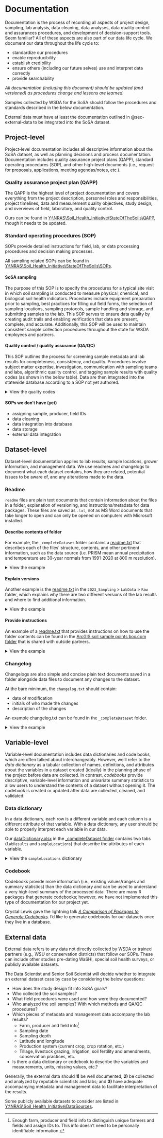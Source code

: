 # Documentation

Documentation is the process of recording all aspects of project design, sampling, lab analysis, data cleaning, data analyses, data quality control and assurances procedures, and development of decision-support tools. Seem familiar? All of these aspects are also part of our data life cycle. We document our data throughout the life cycle to:

-   standardize our procedures
-   enable reproducibility
-   establish credibility
-   ensure others (including our future selves) use and interpret data correctly
-   provide searchability

*All documentation (including this document) should be updated (and versioned) as procedures change and lessons are learned.*

Samples collected by WSDA for the SoSA should follow the procedures and standards described in the below documentation.

External data must have at least the documentation outlined in @sec-external-data to be integrated into the SoSA dataset.

## Project-level

Project-level documentation includes all descriptive information about the SoSA dataset, as well as planning decisions and process documentation. Documentation includes quality assurance project plans (QAPP), standard operating procedures (SOP), and other high-level documents (i.e., request for proposals, applications, meeting agendas/notes, etc.).

### Quality assurance project plan (QAPP)

The QAPP is the highest level of project documentation and covers everything from the project description, personnel roles and responsibilities, project timelines, data and measurement quality objectives, study design, and overviews of field, laboratory, and quality control.

Ours can be found in [Y:\\NRAS\\Soil_Health_Initiative\\StateOfTheSoils\\QAPP](Y:\NRAS\Soil_Health_Initiative\StateOfTheSoils\QAPP), though it needs to be updated.

### Standard operating procedures (SOP)

SOPs provide detailed instructions for field, lab, or data processing procedures and decision making processes.

All sampling related SOPs can be found in [Y:\\NRAS\\Soil_Health_Initiative\\StateOfTheSoils\\SOPs](Y:\NRAS\Soil_Health_Initiative\StateOfTheSoils\SOPs).

#### SoSA sampling

The purpose of this SOP is to specify the procedures for a typical site visit in which soil sampling is conducted to measure physical, chemical, and biological soil health indicators. Procedures include equipment preparation prior to sampling, best practices for filling out field forms, the selection of sampling locations, sampling protocols, sample handling and storage, and submitting samples to the lab. This SOP serves to ensure data quality by creating audit trails and enabling verification that data are present, complete, and accurate. Additionally, this SOP will be used to maintain consistent sample collection procedures throughout the state for WSDA employees and partners.

#### Quality control / quality assurance (QA/QC)

This SOP outlines the process for screening sample metadata and lab results for completeness, consistency, and quality. Procedures involve subject matter expertise, investigation, communication with sampling teams and labs, algorithmic quality control, and tagging sample results with quality codes (as shown in the below table). Data are then integrated into the statewide database according to a SOP not yet authored.

::: {.content-visible when-format="html"}

<details>

<summary>View the quality codes</summary>

+---------------+---------------+----------------------------------------+---------------------------+
| **Code**      | **Tag**       | **Description**                        | **Inclusion in analyses** |
+===============+===============+========================================+===========================+
| **0**         | Excellent     | Met lab's and WSDA's QC criteria       | Yes                       |
+---------------+---------------+----------------------------------------+---------------------------+
| **100**       | Estimate      | Interpolated missing value             | Yes                       |
+---------------+---------------+----------------------------------------+---------------------------+
| **110**       | Derived       | Derived from an estimated value        | Yes                       |
+---------------+---------------+----------------------------------------+---------------------------+
| **120**       | Suspect       | Z-score is ≥ \|3\|                     | Yes                       |
+---------------+---------------+----------------------------------------+---------------------------+
| **130**       | Calculated ND | Calculated value using at least one ND | Yes                       |
+---------------+---------------+----------------------------------------+---------------------------+
| **140**       | Non-detect    | Below the method detection limit       | No                        |
+---------------+---------------+----------------------------------------+---------------------------+
| **160**       | Poor          | Did not meet lab's QC criteria         | No                        |
+---------------+---------------+----------------------------------------+---------------------------+
| **180**       | Outlier       | Outlier, designated by soil scientist  | No                        |
+---------------+---------------+----------------------------------------+---------------------------+
| **200**       | Unknown       | External dataset                       | Yes                       |
+---------------+---------------+----------------------------------------+---------------------------+

: {.striped}

</details>

:::

#### SOPs we don't have (yet)

-   assigning sample, producer, field IDs
-   data cleaning
-   data integration into database
-   data storage
-   external data integration

## Dataset-level

Dataset-level documentation applies to lab results, sample locations, grower information, and management data. We use readmes and changelogs to document what each dataset contains, how they are related, potential issues to be aware of, and any alterations made to the data.

### Readme {#sec-readme}

`readme` files are plain text documents that contain information about the files in a folder, explanation of versioning, and instructions/metadata for data packages. These files are saved as `.txt`, not as MS Word documents that take longer to open and can only be opened on computers with Microsoft installed.

#### Describe contents of folder

For example, the `_completeDataset` folder contains a [readme.txt](Y:\NRAS\Soil_Health_Initiative\StateOfTheSoils\\_completeDataset\readme.txt) that describes each of the files' structure, contents, and other pertinent information, such as the data source (i.e. PRISM mean annual precipitation and temperature are 30-year normals from 1991-2020 at 800 m resolution).

::: {.content-visible when-format="html"}

<details>

<summary>View the example</summary>

```         
2020-2023_labResults_wide has one sample per row with each measurement as a separate column.

2020-2023_labResults_long has one result per row with columns for sample identification, measurement name, result value, quality code, and lab.
This spreadsheet also contains a second tab that describes the quality codes.

2020-2023_sampleLocations has the coordinates, PRISM mean annual precipitation and mean annual temperature (800 m resolution, 30-year normals, 1991-2020), and SHI strata.

dataDictionary lists each variable with its short name (variable name without units), description, indicator type (chemical, physical, biological), unit (if applicable), label, and data type.
This spreadsheet also contains a second tab that describes the variables in the sampleLocations spreadsheet.

scbg_producerId_recode lists all SCBG fields with original SCBG assigned producer ID and new WSDA producer ID

allFarmInfo lists all participating farm names, producer names, producer IDs, field names, field IDs, and county

exampleData.csv contains 100 random samples that have been anonymized with fake sampleIDs, county, farm, producer, and field names. WSU SCBG samples are excluded, as are the 0-6in to 6-12in WSDA samples.
```
</details>

:::

#### Explain versions

Another example is the [readme.txt](Y:\NRAS\Soil_Health_Initiative\StateOfTheSoils\2023_Sampling\LabData\Raw\readme.txt) in the `2023_Sampling` \> `LabData` \> `Raw` folder, which explains why there are two different versions of the lab results and where to find additional information.

::: {.content-visible when-format="html"}

<details>

<summary>View the example</summary>

```         
2023-08-21
2023_WSDASoilHealth_v1.xlsx has errors. See email for details.
'          'v2.xlsx still has some errors, that are cleaned up in the R scripts.
```

</details>

:::

#### Provide instructions

An example of a [readme.txt](https://app.box.com/s/jl714sbos0jus6mr9zesqsfpv718j783) that provides instructions on how to use the folder contents can be found in the [ArcGIS soil sample points box.com folder](https://app.box.com/s/4d6xg8q5dr1cjjoxver0g3h35d3s3bao) that is shared with outside partners.

::: {.content-visible when-format="html"}

<details>

<summary>View the example</summary>

```         
Template for Soil Sample Points ArcGIS

2023-06-01

Jadey Ryan | Washington State Department of Agriculture (WSDA)
jryan@agr.wa.gov

Purpose:
To provide a template for ESRI ArcGIS data entry and management for soil sampling projects.

Folder contents:
- README.txt describes the folder contents and provides general instructions.
- Template_SoilSamplePoints.aprx is an ArcGIS Project File should allow you to open the project in ArcGIS Pro.
- Template_SoilSamplePoints.gdb is a file geodatabase, which you can open in ArcGIS Pro or ArcGIS Online.
- crop_domain.csv provides WSDA approved crop types to use in ArcGIS 'Table to Domain' geoprocessing tool. We highly recommend using attribute domains, which are rules to enforce data integrity by limiting the field type and choices of an attribute field.
- 923_NRAS_SoilHealthSOP_WEB.pdf is WSDA's Standard Operating Procedure for soil sampling. The appendices contain instructions for the GIS workflow of soil sampling.
- /Screenshots/Feature_Layer_Offline_Editing.png shows the checkboxes required for editing.
- /Screenshots/Configure_Forms.png shows where to click within a Web Map to open the Field Maps form editor.
- /Screenshots/Table_to_Domain.png is an example of how to use the 'Table to Domain' geoprocessing tool with the crop_domain.csv.
- /Screenshots/FieldMapsForm_*.png are examples of the Field Maps form structure, which can be created in ArcGIS Online.
- WaSHI_SoilSeries_REST_Service is an internet shortcut to the URL for the Washington clipped soil series, originating from NRCS gSSURGO. When compositing multiple samples together from one field, we recommend keeping all sample points within one soil series to reduce variability in the composite samples.
- The other folders (Index, GpMessages, ImportLog, .backups) are part of the ArcGIS Pro project and can be ignored.

Instructions:
1. Open Template_SoilSamplePoints.aprx.
2. Update attribute fields and domains to work with your project.
3. Update symbology, labels, visibility scale, popups, etc. The symbology of the sample points currently defaults to red when the 'Show/Hide Field Form' attribute is still 'Hide' or 'NULL'. When the sampler collects the sample and changes this attribute to 'Show', the point will turn yellow to indicate the sample has been collected.
4. Share as Feature Layer and create a Web Map to allow others access to this map.
5. Open the map in ArcGIS Online and click on 'Forms' in the right toolbar to configure your Field Maps form.
6. Use the /Screenshots/FieldMapsForm_*.pngs as a guide, but adapt the field form structure to suit your project.

Offline Areas:
- If you anticipate needing to sample without cellular service or wifi access: 1) Open the hosted feature layer, 2) Click 'Settings' 3) Confirm 'Enable Sync' is turned on.
- If you need the Soil Series layer, you will need to configure two separate Web Maps: one with and one without. This is because the WaSHI_SoilSeries_REST_Service is not allowed in Web Maps with 'Enable Sync' turned on. 
- Alternatively, you can create your own Soil Series layer and host it as a feature layer in your own organization.

Resources:
- WSDA Soil Health YouTube channel: https://www.youtube.com/playlist?list=PL0pB20prk7Ni1daEYiEEXSWy8CfwO34FC
- WSDA WaSHI_SoilSeries MapServer: https://fortress.wa.gov/agr/gis/wsdagis/rest/services/NRAS/WaSHI_SoilSeries/MapServer
- Introduction to attribute domains: https://pro.arcgis.com/en/pro-app/latest/help/data/geodatabases/overview/an-overview-of-attribute-domains.htm
- Introducing smart forms in ArcGIS Field Maps: https://www.esri.com/arcgis-blog/products/field-maps/field-mobility/introducing-arcgis-smart-forms/
```

</details>
:::

### Changelog

Changelogs are also simple and concise plain text documents saved in a folder alongside data files to document any changes to the dataset.

At the bare minimum, the `changelog.txt` should contain:

-   date of modification
-   initials of who made the changes
-   description of the changes

::: {.content-visible when-format="html"}

An example [changelog.txt](Y:\NRAS\Soil_Health_Initiative\StateOfTheSoils\\_completeDataset\changelog.txt) can be found in the `_completeDataset` folder.

<details>

<summary>View the example</summary>

```         
Contents of changelog.txt in _completeDataset folder:

2022-12-15 JR standardized texture classes (title case, no extra white space) and converted texture, county, and crop to factor types.
2023-01-03 JR corrected error in 2022 WSDA bulk density measurements in 2022-11-01_soiltestData_manualCleanup.xlsx.
2023-03-02 JR recoded SCBG producer IDs to match WSDA format and cleaned up farm/producer names and IDs. See new scbg_producerId_recode.csv for list.
2023-03-07 JR corrected Okanogan producer and field names (Devany, Townsend).
2023-03-21 JR corrected cropType "Fallow, Idle" to "Fallow" and 2021 SCBG "Pea" samples to "Pea, Dry", updated Crop Group column. Updated results and sample locations spreadsheets.
2023-07-13 JR added labID to labResults datasets and updated dataDictionary accordingly. 
2023-08-21 JR added 2023 data and updated dataDictionary sample_locations tab.
2023-08-27 JR corrected SCBG pulse samples crop from "Pea" to "Pea, Dry".
2023-08-30 JR added an anonymized dataset (100 samples from 2022-2023).
2023-09-05 JR added labID to 2023 results.
2023-09-06 JR added sampling organization column to make impact tracking easier. Fixed merge issue that was causing the loss of some producer IDs. Add "County" to relevant CD names.
2023-11-14 JR switched from .RData to .RDS file type so users can assign a new name when loading the data into R with `data_wide <- readRDS("2020-2023_labResults_wide.RDS")`.
2023-11-14 JR added sampling dates and depths to all 877 samples. See addSampleDepthsDates for R script. 
2023-12-08 JR corrected CropGroup from Fallow to Cereal Grain for samples with CropType of Fallow, Wheat in 2020-2023_sampleLocations.csv.
```

</details>
:::

## Variable-level

Variable-level documentation includes data dictionaries and code books, which are often talked about interchangeably. However, we'll refer to the *data dictionary* as a tabular collection of names, definitions, and attributes about the variables in a dataset created (ideally) in the planning phase of the project before data are collected. In contrast, *codebooks* provide descriptive, variable-level information and univariate summary statistics to allow users to understand the contents of a dataset without opening it. The codebook is created or updated after data are collected, cleaned, and validated.

### Data dictionary

In a data dictionary, each row is a different variable and each column is a different attribute of that variable. With a data dictionary, any user should be able to properly interpret each variable in our data.

Our [dataDictionary.xlsx](Y:\NRAS\Soil_Health_Initiative\StateOfTheSoils\_completeDataset\dataDictionary.xlsx) in the [\_completeDataset folder](Y:\NRAS\Soil_Health_Initiative\StateOfTheSoils\_completeDataset) contains two tabs (`labResults` and `sampleLocations`) that describe the attributes of each variable.

::: {.content-visible when-format="html"}

<details>

<summary>View the `sampleLocations` dictionary</summary>

+-------------+-------------------------------------------------+-----------------+-----------+
| variable    | description                                     | unit            | dataType  |
+=============+=================================================+=================+===========+
| year        | Year the sample was collected                   |                 | Numeric   |
+-------------+-------------------------------------------------+-----------------+-----------+
| county      | County of the sampled field                     |                 | Character |
+-------------+-------------------------------------------------+-----------------+-----------+
| sampleId    | Sample identification code                      |                 | Character |
+-------------+-------------------------------------------------+-----------------+-----------+
| cropGroup   | Crop group of the sampled field                 |                 | Character |
+-------------+-------------------------------------------------+-----------------+-----------+
| cropType    | Crop type of the sampled field                  |                 | Character |
+-------------+-------------------------------------------------+-----------------+-----------+
| stratum     | Soil Health Institute stratum                   |                 | Character |
+-------------+-------------------------------------------------+-----------------+-----------+
| MAP_mm.year | OSU PRISM mean annual precipitation             | mm/year         | Numeric   |
|             |                                                 |                 |           |
|             | 30-year normals (1991-2020) at 800 m resolution |                 |           |
+-------------+-------------------------------------------------+-----------------+-----------+
| MAT_c       | OSU PRISM mean annual temperature               | degrees C       | Numeric   |
|             |                                                 |                 |           |
|             | 30-year normals (1991-2020) at 800 m resolution |                 |           |
+-------------+-------------------------------------------------+-----------------+-----------+
| longitude   | Longitude of sample point, WGS84                | decimal degrees | Numeric   |
+-------------+-------------------------------------------------+-----------------+-----------+
| latitude    | Latitude of sample point, WGS84                 | decimal degrees | Numeric   |
+-------------+-------------------------------------------------+-----------------+-----------+

: {.striped}

</details>

:::

### Codebook

Codebooks provide more information (i.e., existing values/ranges and summary statistics) than the data dictionary and can be used to understand a very high-level summary of the processed data. There are many R packages that generate codebooks; however, we have not implemented this type of documentation for our project yet.

Crystal Lewis gave the lightning talk [*A Comparison of Packages to Generate Codebooks*](https://github.com/Cghlewis/codebook-pkg-comparison). I'd like to generate codebooks for our datasets once they live in a database.

## External data {#sec-external-data}

External data refers to any data not directly collected by WSDA or trained partners (e.g., WSU or conservation districts) that follow our SOPs. These can include other studies pre-dating WaSHI, special soil health surveys, or publicly available datasets. 

The Data Scientist and Senior Soil Scientist will decide whether to integrate an external dataset case by case by considering the below questions:

-   How does the study design fit into SoSA goals?
-   Who collected the soil samples?
-   What field procedures were used and how were they documented?
-   Who analyzed the soil samples? With which methods and QA/QC procedures?
-   Which pieces of metadata and management data accompany the lab results?
    -   Farm, producer and field info[^1]
    -   Sampling date
    -   Sampling depth
    -   Latitude and longitude
    -   Production system (current crop, crop rotation, etc.)
    -   Tillage, livestock grazing, irrigation, soil fertility and amendments, conservation practices, etc.
-   Is there a data dictionary or codebook to describe the variables and measurements, units, missing values, etc.?

[^1]: Enough farm, producer and field info to distinguish unique farmers and fields and assign IDs to. This info doesn't need to be personally identifiable information.

Generally, the external data should **1)** be well documented, **2)** be collected and analyzed by reputable scientists and labs; and **3)** have adequate accompanying metadata and management data to facilitate interpretation of the results.

Some publicly available datasets to consider are listed in [Y:\\NRAS\\Soil_Health_Initiative\\DataSources](Y:\\NRAS\\Soil_Health_Initiative\\DataSources).
